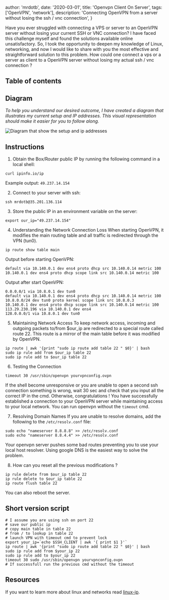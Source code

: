 
  author: 'mrdotb',
  date: '2020-03-01',
  title: 'Openvpn Client On Server',
  tags: ['OpenVPN', 'network'],
  description:
    'Connecting OpenVPN from a server without losing the ssh / vnc connection',
}


Have you ever struggled with connecting a VPS or server to an OpenVPN server without losing your current SSH or VNC connection? I have faced this challenge myself and found the solutions available online unsatisfactory. So, I took the opportunity to deepen my knowledge of Linux, networking, and now I would like to share with you the most effective and straightforward solution to this problem.
How could one connect a vps or a server as client to a OpenVPN server without losing my actual ssh / vnc connection ?

## Table of contents

## Diagram

_To help you understand our desired outcome, I have created a diagram that illustrates my current setup and IP addresses. This visual representation should make it easier for you to follow along._

<Image src={diagram} alt="Diagram that show the setup and ip addresses" />

## Instructions

1. Obtain the Box/Router public IP by running the following command in a local shell:

```shell
curl ipinfo.io/ip
```

Example output: `49.237.14.154`

2. Connect to your server with ssh:

```shell
ssh mrdotb@35.201.136.114
```

3. Store the public IP in an environment variable on the server:

```shell
export our_ip="49.237.14.154"
```

4. Understanding the Network Connection Loss
   When starting OpenVPN, it modifies the main routing table and all traffic is redirected through the VPN (tun0).

```shell
ip route show table main
```

Output before starting OpenVPN:

```shell
default via 10.140.0.1 dev ens4 proto dhcp src 10.140.0.14 metric 100
10.140.0.1 dev ens4 proto dhcp scope link src 10.140.0.14 metric 100
```

Output after start OpenVPN:

```shell
0.0.0.0/1 via 10.8.0.1 dev tun0
default via 10.140.0.1 dev ens4 proto dhcp src 10.140.0.14 metric 100
10.8.0.0/24 dev tun0 proto kernel scope link src 10.8.0.3
10.140.0.1 dev ens4 proto dhcp scope link src 10.140.0.14 metric 100
113.29.230.196 via 10.140.0.1 dev ens4
128.0.0.0/1 via 10.8.0.1 dev tun0
```

5. Maintaining Network Access
   To keep network access, incoming and outgoing packets to/from $our_ip are redirected to a special route called route 22. This route is a mirror of the main table before it was modified by OpenVPN.

```shell
ip route | awk '{print "sudo ip route add table 22 " $0}' | bash
sudo ip rule add from $our_ip table 22
sudo ip rule add to $our_ip table 22
```

6. Testing the Connection

```shell
timeout 30 /usr/sbin/openvpn yourvpnconfig.ovpn
```

If the shell become unresponsive or you are unable to open a second ssh connection something is wrong, wait 30 sec and check that you input all the correct IP in the cmd. Otherwise, congratulations ! You have successfully established a connection to your OpenVPN server while maintaining access to your local network. You can run openvpn without the `timeout` cmd.

7. Resolving Domain Names
   If you are unable to resolve domains, add the following to the `/etc/resolv.conf` file:

```shell
sudo echo "nameserver 8.8.8.8" >> /etc/resolv.conf
sudo echo "nameserver 8.8.4.4" >> /etc/resolv.conf
```

Your openvpn server pushes some bad routes preventing you to use your local host resolver. Using google DNS is the easiest way to solve the problem.

8. How can you reset all the previous modifications ?

```shell
ip rule delete from $our_ip table 22
ip rule delete to $our_ip table 22
ip route flush table 22
```

You can also reboot the server.

## Short version script

```shell
# I assume you are using ssh on port 22
# save our public ip
# copy main table in table 22
# from / to lookup in table 22
# launch VPN with timeout cmd to prevent lock
export your_ip=`echo $SSH_CLIENT | awk '{ print $1 }'`
ip route | awk '{print "sudo ip route add table 22 " $0}' | bash
sudo ip rule add from $your_ip 22
sudo ip rule add to $your_ip 22
timeout 30 sudo /usr/sbin/openvpn yourvpnconfig.ovpn
# If successfull run the previous cmd without the timeout
```

## Resources

If you want to learn more about linux and networks read [linux-ip](http://linux-ip.net/html/index.html).
